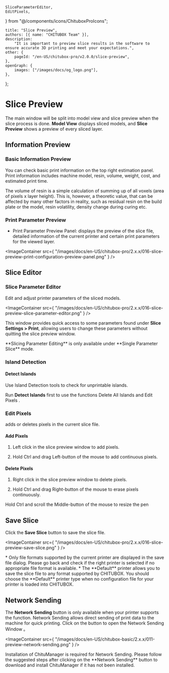 	SliceParameterEditor,
	EditPixels,
} from "@/components/icons/ChituboxProIcons";

	title: "Slice Preview",
	authors: [{ name: "CHITUBOX Team" }],
	description:
		"It is important to preview slice results in the software to ensure accurate 3D printing and meet your expectations.",
	other: {
		pageId: "/en-US/chitubox-pro/v2.0.0/slice-preview",
	},
	openGraph: {
		images: ["/images/docs/og_logo.png"],
	},
};

# Slice Preview

The main window will be split into model view and slice preview when the slice process is done. **Model View** displays sliced models, and **Slice Preview** shows a preview of every sliced layer.

## Information Preview

### Basic Information Preview

You can check basic print information on the top right estimation panel. Print information includes machine model, resin, volume, weight, cost, and estimated print time.

<Admonition type="note" title="Note">
	The volume of resin is a simple calculation of summing up of all voxels (area of pixels x layer height).
	This is, however, a theoretic value, that can be affected by many other factors in reality, such as residual resin on the build plate or the model, resin volatility, density change during curing etc.
</Admonition>

### Print Parameter Preview

-   Print Parameter Preview Panel: displays the preview of the slice file, detailed information of the current printer and certain print parameters for the viewed layer.

<ImageContainer
	src={
		"/images/docs/en-US/chitubox-pro/2.x.x/016-slice-preview-print-configuration-preview-panel.png"
	}
/>

## Slice Editor

### Slice Parameter Editor

<SliceParameterEditor /> Edit and adjust printer parameters of the sliced models.

<ImageContainer
	src={
		"/images/docs/en-US/chitubox-pro/2.x.x/016-slice-preview-slice-parameter-editor.png"
	}
/>

This window provides quick access to some parameters found under **Slice Settings > Print**, allowing users to change these parameters without quitting the slice preview window.

<Admonition type="note" title="Note">
	**Slicing Parameter Editing** is only available under **Single Parameter Slice** mode.
</Admonition>

### Island Detection

#### Detect Islands

Use <NextLink href="/zh-CN/chitubox-pro/latest/risk-detection#孤岛检测">Island Detection</NextLink> tools to check for unprintable islands.

<Admonition type="note" title="Note">
	Run <b>Detect Islands</b> first to use the functions
	<NextLink href="/zh-CN/chitubox-pro/latest/risk-detection#删除孤岛">Delete All Islands</NextLink> and <NextLink href="#编辑像素">Edit Pixels </NextLink>.
</Admonition>

### Edit Pixels

<EditPixels /> adds or deletes pixels in the current slice file.

#### Add Pixels

1. Left click in the slice preview window to add pixels.

1. Hold Ctrl and drag Left-button of the mouse to add continuous pixels. 

#### Delete Pixels

1. Right click in the slice preview window to delete pixels.

1. Hold Ctrl and drag Right-button of the mouse to erase pixels continuously.

<Admonition type="tip" title="Note">
	Hold Ctrl and scroll the Middle-button of the mouse to resize the pen
</Admonition>

## Save Slice

Click the **Save Slice** button to save the slice file.

<ImageContainer
	src={
		"/images/docs/en-US/chitubox-pro/2.x.x/016-slice-preview-save-slice.png"
	}
/>

<Admonition type="note" title="Note">
	* Only file formats supported by the current printer are displayed in the save file dialog. Please go back and check if the right printer is selected if no appropriate file format is available.
    * The **Default** printer allows you to save the slice file to any format supported by CHITUBOX. You should choose the **Default** printer type when no configuration file for your printer is loaded into CHITUBOX.
</Admonition>

## Network Sending

The **Network Sending** button is only available when your printer supports the function. Network Sending allows direct sending of print data to the machine for quick printing. Click on the button to open the <NextLink href="/zh-CN/chitu-manager/latest/ui-and-features/network-sending"> Network Sending Window </NextLink>。

<ImageContainer
	src={
		"/images/docs/en-US/chitubox-basic/2.x.x/011-preview-network-sending.png"
	}
/>

<Admonition type="note" title="Note">
	Installation of ChituManager is required for Network Sending. Please follow the suggested steps after clicking on the **Network Sending** button to download and install ChituManager if it has not been installed.
	</Admonition>
